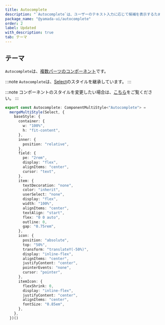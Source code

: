 ```yaml
---
title: Autocomplete
description: "`Autocomplete`は、ユーザーのテキスト入力に応じて候補を表示するために使用されるコンポーネントです。"
package_name: "@yamada-ui/autocomplete"
order: 2
label: Updated
with_description: true
tab: テーマ
---
```


## テーマ

`Autocomplete`は、[複数パーツのコンポーネント](/styled-system/theming/component-styles#複数パーツのコンポーネント)です。

:::note
`Autocomplete`は、[Select](/components/forms/select)のスタイルを継承しています。
:::

:::note
コンポーネントのスタイルを変更したい場合は、[こちら](/styled-system/theming/customize-theme#コンポーネントのスタイルを変更する)をご覧ください。
:::

```ts
export const Autocomplete: ComponentMultiStyle<"Autocomplete"> =
  mergeMultiStyle(Select, {
    baseStyle: {
      container: {
        w: "100%",
        h: "fit-content",
      },
      inner: {
        position: "relative",
      },
      field: {
        pe: "2rem",
        display: "flex",
        alignItems: "center",
        cursor: "text",
      },
      item: {
        textDecoration: "none",
        color: "inherit",
        userSelect: "none",
        display: "flex",
        width: "100%",
        alignItems: "center",
        textAlign: "start",
        flex: "0 0 auto",
        outline: 0,
        gap: "0.75rem",
      },
      icon: {
        position: "absolute",
        top: "50%",
        transform: "translateY(-50%)",
        display: "inline-flex",
        alignItems: "center",
        justifyContent: "center",
        pointerEvents: "none",
        cursor: "pointer",
      },
      itemIcon: {
        flexShrink: 0,
        display: "inline-flex",
        justifyContent: "center",
        alignItems: "center",
        fontSize: "0.85em",
      },
    },
  })()
```
